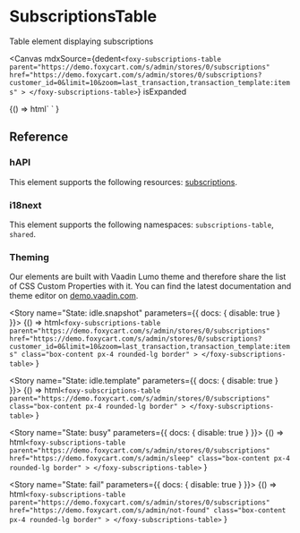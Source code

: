 
<Meta title="Tables / SubscriptionsTable" />

# SubscriptionsTable

<Subtitle>Table element displaying subscriptions</Subtitle>

<Canvas
  mdxSource={dedent`
    <foxy-subscriptions-table
      parent="https://demo.foxycart.com/s/admin/stores/0/subscriptions"
      href="https://demo.foxycart.com/s/admin/stores/0/subscriptions?customer_id=0&limit=10&zoom=last_transaction,transaction_template:items"
    >
    </foxy-subscriptions-table>
  `}
  isExpanded
>
  <Story name="Playground">
    {() =>
      html`
        <foxy-subscriptions-table
          parent="https://demo.foxycart.com/s/admin/stores/0/subscriptions"
          href="https://demo.foxycart.com/s/admin/stores/0/subscriptions?customer_id=0&limit=10&zoom=last_transaction,transaction_template:items"
          class="box-content px-4 rounded-lg border"
        >
        </foxy-subscriptions-table>
      `
    }
  </Story>
</Canvas>

## Reference

<ArgsTable of="foxy-subscriptions-table" />

### hAPI

This element supports the following resources: [subscriptions](https://api.foxycart.com/rels/subscriptions).

### i18next

This element supports the following namespaces: `subscriptions-table`, `shared`.

### Theming

Our elements are built with Vaadin Lumo theme and therefore share the list of CSS Custom Properties with it. You can find the latest documentation and theme editor on [demo.vaadin.com](https://demo.vaadin.com/lumo-editor/).

<Story name="State: idle.snapshot" parameters={{ docs: { disable: true } }}>
  {() =>
    html`
      <foxy-subscriptions-table
        parent="https://demo.foxycart.com/s/admin/stores/0/subscriptions"
        href="https://demo.foxycart.com/s/admin/stores/0/subscriptions?customer_id=0&limit=10&zoom=last_transaction,transaction_template:items"
        class="box-content px-4 rounded-lg border"
      >
      </foxy-subscriptions-table>
    `
  }
</Story>

<Story name="State: idle.template" parameters={{ docs: { disable: true } }}>
  {() =>
    html`
      <foxy-subscriptions-table
        parent="https://demo.foxycart.com/s/admin/stores/0/subscriptions"
        class="box-content px-4 rounded-lg border"
      >
      </foxy-subscriptions-table>
    `
  }
</Story>

<Story name="State: busy" parameters={{ docs: { disable: true } }}>
  {() =>
    html`
      <foxy-subscriptions-table
        parent="https://demo.foxycart.com/s/admin/stores/0/subscriptions"
        href="https://demo.foxycart.com/s/admin/sleep"
        class="box-content px-4 rounded-lg border"
      >
      </foxy-subscriptions-table>
    `
  }
</Story>

<Story name="State: fail" parameters={{ docs: { disable: true } }}>
  {() =>
    html`
      <foxy-subscriptions-table
        parent="https://demo.foxycart.com/s/admin/stores/0/subscriptions"
        href="https://demo.foxycart.com/s/admin/not-found"
        class="box-content px-4 rounded-lg border"
      >
      </foxy-subscriptions-table>
    `
  }
</Story>
